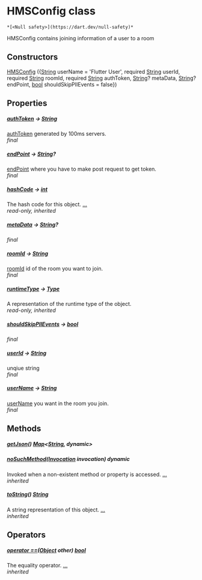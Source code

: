 # HMSConfig class

    *[<Null safety>](https://dart.dev/null-safety)*

<p>HMSConfig contains joining information of a user to a room</p>

## Constructors

[HMSConfig](../hmssdk_flutter/HMSConfig/HMSConfig) ({[String](https://api.flutter.dev/flutter/dart-core/String-class.html) userName = 'Flutter User', required [String](https://api.flutter.dev/flutter/dart-core/String-class.html) userId, required [String](https://api.flutter.dev/flutter/dart-core/String-class.html) roomId, required [String](https://api.flutter.dev/flutter/dart-core/String-class.html) authToken, [String](https://api.flutter.dev/flutter/dart-core/String-class.html)? metaData, [String](https://api.flutter.dev/flutter/dart-core/String-class.html)? endPoint, [bool](https://api.flutter.dev/flutter/dart-core/bool-class.html) shouldSkipPIIEvents = false})

## Properties

##### [authToken](../hmssdk_flutter/HMSConfig/authToken) &#8594; [String](https://api.flutter.dev/flutter/dart-core/String-class.html)

<a href="../hmssdk_flutter/HMSConfig/authToken">authToken</a> generated by 100ms servers.  
_final_

##### [endPoint](../hmssdk_flutter/HMSConfig/endPoint) &#8594; [String](https://api.flutter.dev/flutter/dart-core/String-class.html)?

<a href="../hmssdk_flutter/HMSConfig/endPoint">endPoint</a> where you have to make post request to get token.  
_final_

##### [hashCode](https://api.flutter.dev/flutter/dart-core/Object/hashCode.html) &#8594; [int](https://api.flutter.dev/flutter/dart-core/int-class.html)

The hash code for this object. [...](https://api.flutter.dev/flutter/dart-core/Object/hashCode.html)  
_read-only, inherited_

##### [metaData](../hmssdk_flutter/HMSConfig/metaData) &#8594; [String](https://api.flutter.dev/flutter/dart-core/String-class.html)?

_final_

##### [roomId](../hmssdk_flutter/HMSConfig/roomId) &#8594; [String](https://api.flutter.dev/flutter/dart-core/String-class.html)

<a href="../hmssdk_flutter/HMSConfig/roomId">roomId</a> id of the room you want to join.  
_final_

##### [runtimeType](https://api.flutter.dev/flutter/dart-core/Object/runtimeType.html) &#8594; [Type](https://api.flutter.dev/flutter/dart-core/Type-class.html)

A representation of the runtime type of the object.  
_read-only, inherited_

##### [shouldSkipPIIEvents](../hmssdk_flutter/HMSConfig/shouldSkipPIIEvents) &#8594; [bool](https://api.flutter.dev/flutter/dart-core/bool-class.html)

_final_

##### [userId](../hmssdk_flutter/HMSConfig/userId) &#8594; [String](https://api.flutter.dev/flutter/dart-core/String-class.html)

unqiue string  
_final_

##### [userName](../hmssdk_flutter/HMSConfig/userName) &#8594; [String](https://api.flutter.dev/flutter/dart-core/String-class.html)

<a href="../hmssdk_flutter/HMSConfig/userName">userName</a> you want in the room you join.  
_final_

## Methods

##### [getJson](../hmssdk_flutter/HMSConfig/getJson)() [Map](https://api.flutter.dev/flutter/dart-core/Map-class.html)&lt;[String](https://api.flutter.dev/flutter/dart-core/String-class.html), dynamic>

##### [noSuchMethod](https://api.flutter.dev/flutter/dart-core/Object/noSuchMethod.html)([Invocation](https://api.flutter.dev/flutter/dart-core/Invocation-class.html) invocation) dynamic

Invoked when a non-existent method or property is accessed. [...](https://api.flutter.dev/flutter/dart-core/Object/noSuchMethod.html)  
_inherited_

##### [toString](https://api.flutter.dev/flutter/dart-core/Object/toString.html)() [String](https://api.flutter.dev/flutter/dart-core/String-class.html)

A string representation of this object. [...](https://api.flutter.dev/flutter/dart-core/Object/toString.html)  
_inherited_

## Operators

##### [operator ==](https://api.flutter.dev/flutter/dart-core/Object/operator_equals.html)([Object](https://api.flutter.dev/flutter/dart-core/Object-class.html) other) [bool](https://api.flutter.dev/flutter/dart-core/bool-class.html)

The equality operator. [...](https://api.flutter.dev/flutter/dart-core/Object/operator_equals.html)  
_inherited_
